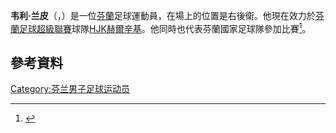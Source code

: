 {{expand|time=2015-05-18T10:04:41+00:00}}
'''韦利·兰皮'''（{{lang-fi|Veli Lampi}}，{{bd|1984年|7月18日}}）是一位[[芬蘭|芬蘭]]足球運動員，在場上的位置是右後衛。他現在效力於[[芬蘭足球超級聯賽|芬蘭足球超級聯賽]]球隊[[HJK赫爾辛基|HJK赫爾辛基]]。他同時也代表芬蘭國家足球隊參加比賽<ref>{{cite web| url = http://www.hjk.fi/uutiset/Miehet-1912| title = Markus Heikkinen ja Veli Lampi sopimuksiin HJK:n kanssa| publisher = HJK Helsinki| date = 5 December 2013| language = fi| accessdate = 22 December 2014| archive-date = 2015-06-24| archive-url = https://web.archive.org/web/20150624092828/https://www.hjk.fi/uutiset/Miehet-1912| dead-url = yes}}</ref>。

== 參考資料 ==
{{reflist}}

{{DEFAULTSORT:Lampi, Veli}}
[[Category:芬兰男子足球运动员|Category:芬兰男子足球运动员]]